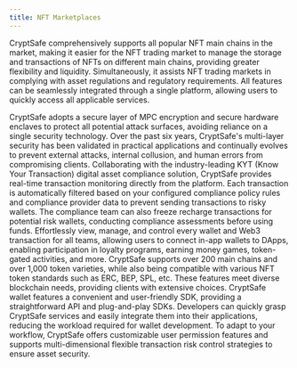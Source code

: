 ```yaml
---
title: NFT Marketplaces
---
```


CryptSafe comprehensively supports all popular NFT main chains in the market, making it easier for the NFT trading market to manage the storage and transactions of NFTs on different main chains, providing greater flexibility and liquidity. Simultaneously, it assists NFT trading markets in complying with asset regulations and regulatory requirements. All features can be seamlessly integrated through a single platform, allowing users to quickly access all applicable services.

<Accordion title="Secure Wallet Architecture">
CryptSafe adopts a secure layer of MPC encryption and secure hardware enclaves to protect all potential attack surfaces, avoiding reliance on a single security technology. Over the past six years, CryptSafe's multi-layer security has been validated in practical applications and continually evolves to prevent external attacks, internal collusion, and human errors from compromising clients.
</Accordion>
<Accordion title="KYT and AML Integration">
Collaborating with the industry-leading KYT (Know Your Transaction) digital asset compliance solution, CryptSafe provides real-time transaction monitoring directly from the platform. Each transaction is automatically filtered based on your configured compliance policy rules and compliance provider data to prevent sending transactions to risky wallets. The compliance team can also freeze recharge transactions for potential risk wallets, conducting compliance assessments before using funds.
</Accordion>
<Accordion title="Web3 Command Center">
Effortlessly view, manage, and control every wallet and Web3 transaction for all teams, allowing users to connect in-app wallets to DApps, enabling participation in loyalty programs, earning money games, token-gated activities, and more.
</Accordion>
<Accordion title="Multi-Chain Support and NFT Standards">
CryptSafe supports over 200 main chains and over 1,000 token varieties, while also being compatible with various NFT token standards such as ERC, BEP, SPL, etc. These features meet diverse blockchain needs, providing clients with extensive choices.
</Accordion>
<Accordion title="Easy-Integration SDK">
CryptSafe wallet features a convenient and user-friendly SDK, providing a straightforward API and plug-and-play SDKs. Developers can quickly grasp CryptSafe services and easily integrate them into their applications, reducing the workload required for wallet development.
</Accordion>
<Accordion title="Powerful Policy Engine">
To adapt to your workflow, CryptSafe offers customizable user permission features and supports multi-dimensional flexible transaction risk control strategies to ensure asset security.
</Accordion>